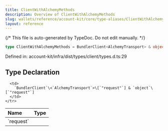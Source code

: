 ```yaml
---
title: ClientWithAlchemyMethods
description: Overview of ClientWithAlchemyMethods
slug: wallets/reference/account-kit/core/type-aliases/ClientWithAlchemyMethods
layout: reference
---
```


{/* This file is auto-generated by TypeDoc. Do not edit manually. */}

```ts
type ClientWithAlchemyMethods = BundlerClient<AlchemyTransport> & object;
```

Defined in: account-kit/infra/dist/types/client/types.d.ts:29

## Type Declaration

<table>
  <thead>
    <tr>
      <th align="left">Name</th>
      <th align="left">Type</th>
    </tr>
  </thead>

  <tbody>
    <tr>
      <td>
        `request`
      </td>

      <td>
        `BundlerClient`\<`AlchemyTransport`>\[`"request"`] & `object`\[`"request"`]
      </td>
    </tr>

  </tbody>
</table>
